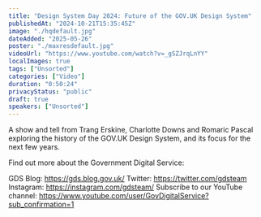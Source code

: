 ```yaml
---
title: "Design System Day 2024: Future of the GOV.UK Design System"
publishedAt: "2024-10-21T15:35:45Z"
image: "./hqdefault.jpg"
dateAdded: "2025-05-26"
poster: "./maxresdefault.jpg"
videoUrl: "https://www.youtube.com/watch?v=_gSZJrqLnYY"
localImages: true
tags: ["Unsorted"]
categories: ["Video"]
duration: "0:50:24"
privacyStatus: "public"
draft: true
speakers: ["Unsorted"]
---
```

A show and tell from Trang Erskine, Charlotte Downs and Romaric Pascal exploring the history of the GOV.UK Design System, and its focus for the next few years.

Find out more about the Government Digital Service:

GDS Blog: https://gds.blog.gov.uk/
Twitter: https://twitter.com/gdsteam 
Instagram: https://instagram.com/gdsteam/ 
Subscribe to our YouTube channel: 
https://www.youtube.com/user/GovDigitalService?sub_confirmation=1
